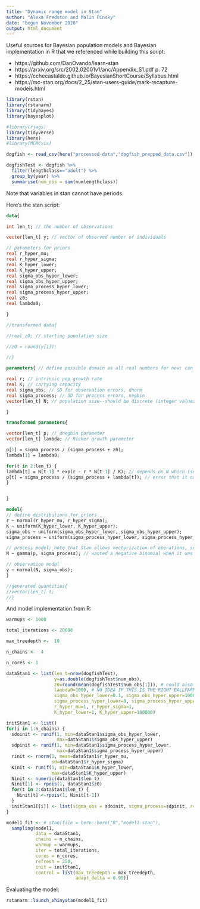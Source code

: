 ```yaml
---
title: "Dynamic range model in Stan"
author: "Alexa Fredston and Malin Pinsky"
date: "begun November 2020"
output: html_document
---
```


Useful sources for Bayesian population models and Bayesian implementation in R that we referenced while building this script: 

* https://github.com/DanOvando/learn-stan 
* https://arxiv.org/src/2002.02001v1/anc/Appendix_S1.pdf p. 72
* https://cchecastaldo.github.io/BayesianShortCourse/Syllabus.html
* https://mc-stan.org/docs/2_25/stan-users-guide/mark-recapture-models.html 


```r
library(rstan)
library(rstanarm)
library(tidybayes)
library(bayesplot)
```


```r
#library(rjags)
library(tidyverse)
library(here)
#library(MCMCvis)

dogfish <- read_csv(here("processed-data","dogfish_prepped_data.csv"))

dogfishTest <- dogfish %>% 
  filter(lengthclass=="adult") %>% 
  group_by(year) %>% 
  summarise(num_obs = sum(numlengthclass)) 

```

Note that variables in stan cannot have periods.

Here's the stan script: 

```stan

data{

int len_t; // the number of observations

vector[len_t] y; // vector of observed number of individuals

// parameters for priors
real r_hyper_mu;
real r_hyper_sigma;
real K_hyper_lower;
real K_hyper_upper;
real sigma_obs_hyper_lower;
real sigma_obs_hyper_upper;
real sigma_process_hyper_lower;
real sigma_process_hyper_upper; 
real z0;
real lambda0;

} 

//transformed data{

//real z0; // starting population size

//z0 = round(y[1]);  

//}

parameters{ // define possible domain as all real numbers for now; can place bounds if desired

real r; // intrinsic pop growth rate
real K; // carrying capacity
real sigma_obs; // SD for observation errors, dnorm
real sigma_process; // SD for process errors, negbin
vector[len_t] N; // population size--should be discrete (integer values), but Stan can't estimate latent discrete variables, so we're estimating it as continuous here 

} 

transformed parameters{

vector[len_t] p; // dnegbin parameter
vector[len_t] lambda; // Ricker growth parameter

p[1] = sigma_process / (sigma_process + z0); 
lambda[1] = lambda0;

for(t in 2:len_t) {
lambda[t] = N[t-1] * exp(r - r * N[t-1] / K); // depends on N which isn't defined yet, but when I moved up N it said integers can't be defined in a parameters block. 
p[t] = sigma_process / (sigma_process + lambda[t]); // error that it cannot divide real / vector
}


}

model{
// define distributions for priors 
r ~ normal(r_hyper_mu, r_hyper_sigma);
K ~ uniform(K_hyper_lower, K_hyper_upper);
sigma_obs ~ uniform(sigma_obs_hyper_lower, sigma_obs_hyper_upper);
sigma_process ~ uniform(sigma_process_hyper_lower, sigma_process_hyper_upper);

// process model; note that Stan allows vectorization of operations, so these aren't indexed anymore. not sure if the first time step specifications will work for p[1]...
N ~ gamma(p, sigma_process); // wanted a negative binomial when it was discrete... I know the math is wrong for this distribution now!

// observation model
y ~ normal(N, sigma_obs);
}

//generated quantities{
//vector[len_t] t;
//}

```

And model implementation from R:

```r
warmups <- 1000

total_iterations <- 20000

max_treedepth <-  10

n_chains <-  4

n_cores <- 1

dataStan1 <- list(len_t=nrow(dogfishTest), 
                  y=as.double(dogfishTest$num_obs), 
                  z0=round(mean(dogfishTest$num_obs[1])), # could also create this inside the stan model, not sure which is better
                  lambda0=1000, # NO IDEA IF THIS IS THE RIGHT BALLPARK!
                  sigma_obs_hyper_lower=0.1, sigma_obs_hyper_upper=10000,
                  sigma_process_hyper_lower=0, sigma_process_hyper_upper=50,
                  r_hyper_mu=1, r_hyper_sigma=1,
                  K_hyper_lower=1, K_hyper_upper=100000)

initStan1 <- list()
for(i in 1:n_chains) {
  sdoinit <- runif(1, min=dataStan1$sigma_obs_hyper_lower,
                   max=dataStan1$sigma_obs_hyper_upper)
  sdpinit <- runif(1, min=dataStan1$sigma_process_hyper_lower,
                   max=dataStan1$sigma_process_hyper_upper)
  rinit <- rnorm(1, mean=dataStan1$r_hyper_mu,
                 sd=dataStan1$r_hyper_sigma)
  Kinit <- runif(1, min=dataStan1$K_hyper_lower,
                 max=dataStan1$K_hyper_upper)
  Ninit <- numeric(dataStan1$len_t)
  Ninit[1] <- rpois(1, dataStan1$z0)
  for(t in 2:dataStan1$len_t) {
    Ninit[t] <-rpois(1, Ninit[t-1])
  }
  initStan1[[i]] <- list(sigma_obs = sdoinit, sigma_process=sdpinit, r=rinit, K=Kinit, N=Ninit)
}

model1_fit <- # stan(file = here::here("R","model1.stan"),
  sampling(model1,
           data = dataStan1,
           chains = n_chains,
           warmup = warmups,
           iter = total_iterations,
           cores = n_cores,
           refresh = 250,
           init = initStan1,
           control = list(max_treedepth = max_treedepth,
                          adapt_delta = 0.95))
```

Evaluating the model:

```r
rstanarm::launch_shinystan(model1_fit)

```
